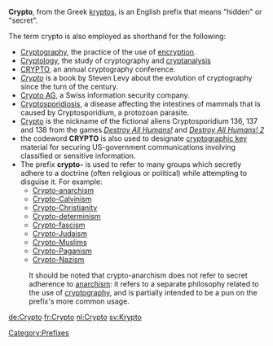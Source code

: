 {{Wiktionarypar|Crypto|Crypto-}}
'''Crypto''', from the Greek [[kryptos]], is an English prefix that means "hidden" or "secret".

The term crypto is also employed as shorthand for the following:

*[[Cryptography]], the practice of the use of [[encryption]].
*[[Cryptology]], the study of cryptography and [[cryptanalysis]]
*[[CRYPTO (conference)|CRYPTO]], an annual cryptography conference.
*''[[Crypto: How the Code Rebels Beat the Government Saving Privacy in the Digital Age|Crypto]]'' is a book by Steven Levy about the evolution of cryptography since the turn of the century.
*[[Crypto AG]], a Swiss information security company.
*[[Cryptosporidiosis]],  a disease affecting the intestines of mammals that is caused by Cryptosporidium, a protozoan parasite.
*[[Cryptosporidium 137| Crypto]] is the nickname of the fictional aliens Cryptosporidium 136, 137 and 138 from the games ''[[Destroy All Humans!]]'' and ''[[Destroy All Humans! 2]]''
* the codeword '''CRYPTO''' is also used to designate [[key (cryptography)|cryptographic key]] material for securing  US-government communications involving classified or sensitive information.
*The prefix '''crypto-''' is used to refer to many groups which secretly adhere to a doctrine (often religious or political) while attempting to disguise it.  For example:
**[[Crypto-anarchism]]
**[[Crypto-Calvinism]]
**[[Crypto-Christianity]]
**[[Crypto-determinism]]
**[[Crypto-fascism]]
**[[Crypto-Judaism]]
**[[Crypto-Muslims]]
**[[Crypto-Paganism]]
**[[Crypto-Nazism]]
:It should be noted that crypto-anarchism does not refer to secret adherence to [[anarchism]]: it refers to a separate philosophy related to the use of [[cryptography]], and is partially intended to be a pun on the prefix's more common usage.

[[Category:Prefixes]]

{{disambig}}

[[de:Crypto]]
[[fr:Crypto]]
[[nl:Crypto]]
[[sv:Krypto]]